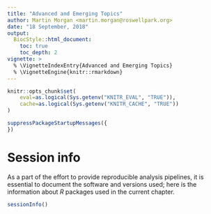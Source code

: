 ```yaml
---
title: "Advanced and Emerging Topics"
author: Martin Morgan <martin.morgan@roswellpark.org>
date: "18 September, 2018"
output:
  BiocStyle::html_document:
    toc: true
    toc_depth: 2
vignette: >
  % \VignetteIndexEntry{Advanced and Emerging Topics}
  % \VignetteEngine{knitr::rmarkdown}
---
```


```r
knitr::opts_chunk$set(
    eval=as.logical(Sys.getenv("KNITR_EVAL", "TRUE")),
    cache=as.logical(Sys.getenv("KNITR_CACHE", "TRUE"))
)
```

```r
suppressPackageStartupMessages({
})
```

# Session info

As a part of the effort to provide reproducible analysis pipelines, it is essential to document the software and versions used; here is the information about _R_ packages used in the current chapter.

```r
sessionInfo()
```
